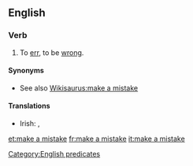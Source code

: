 ==English==

===Verb===
{{infl|en|verb|head=to [[make]] a [[mistake]]}}

# To [[err]], to be [[wrong]].

====Synonyms====
* See also [[Wikisaurus:make a mistake]]

====Translations====
{{trans-top|to err}}
* Irish: {{t|ga|déan earráid|xs=Irish}}, {{t|ga|déan dearmad|xs=Irish}}
{{trans-mid}}
{{trans-bottom}}

[[Category:English predicates]]

[[et:make a mistake]]
[[fr:make a mistake]]
[[it:make a mistake]]